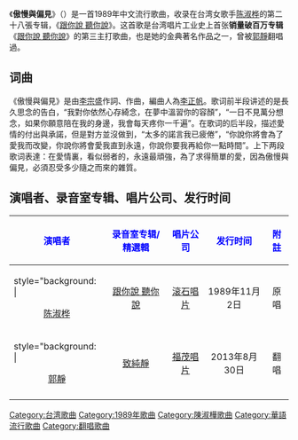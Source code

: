 {{Infobox song
| name     = 傲慢與偏見
| cover    = 
| artist   = [[陈淑桦|陈淑桦]]
| album    = 《[[跟你說，聽你說|跟你說 聽你說]]》
| recorded = 1989年
| released = 1989年11月2日
| genre    = [[國語流行音樂|國語流行音樂]]
| format   = [[黑胶唱片|黑胶唱片]] / [[卡式錄音帶|卡式錄音帶]] / [[CD|CD]]
| length   = 4分00秒
| composer = [[李宗盛|李宗盛]]
| lyricist = [[李宗盛|李宗盛]]
| arranger = [[李正帆|李正帆]]
| label    = [[滾石唱片|滾石唱片]]
| producer = [[李宗盛|李宗盛]]、[[黄建昌|黄建昌]]
| misc     = {{External music video|{{YouTube|2w7Ba8UCT_c|傲慢與偏見}}}}
}}
《'''傲慢與偏見'''》（{{lang-en|'''Pride and Prejudice'''}}）是一首1989年中文流行歌曲，收录在台湾女歌手[[陈淑桦|陈淑桦]]的第二十八張专辑，《[[跟你說，聽你說|跟你說 聽你說]]》。这首歌是台湾唱片工业史上首张'''销量破百万专辑'''《[[跟你說，聽你說|跟你說 聽你說]]》的第三主打歌曲，也是她的金典著名作品之一，曾被[[郭靜|郭靜]]翻唱過。

==词曲==
<!--歌词鉴赏，属合理使用，勿删-->
《傲慢與偏見》是由[[李宗盛|李宗盛]]作詞、作曲，編曲人為[[李正帆|李正帆]]。歌词前半段讲述的是長久思念的告白，“我對你依然心存綺念，在夢中溫習你的容顏”，“一日不見萬分想念，如果你願意陪在我的身邊，我會每天疼你一千遍”。在歌词的后半段，描述愛情的付出與承諾，但是對方並沒做到，“太多的諾言我已疲倦”，“你說你將會為了愛我而改變，你說你將會愛我直到永遠，你說你要我再給你一點時間”。上下两段歌词表達：在愛情裏，看似弱者的，永遠最頑強，為了求得簡單的愛，因為傲慢與偏見，必須忍受多少隨之而來的雜質。

== 演唱者、录音室专辑、唱片公司、发行时间 ==
{| class="wikitable" 
|-
!<font color=blue>演唱者
!<font color=blue>录音室专辑/精選輯
!<font color=blue>唱片公司
!<font color=blue>发行时间
!<font color=blue>附註
|-
|style="background: |<center>[[陈淑桦|陈淑桦]]||<center>[[跟你說，聽你說|跟你說 聽你說]]||<center>[[滚石唱片|滚石唱片]]||<center>1989年11月2日||<center>原唱
|-
|style="background: |<center>[[郭靜|郭靜]]||<center>[[致純靜|致純靜]]||<center>[[福茂唱片|福茂唱片]]||<center>2013年8月30日||<center>翻唱
|-
|}

[[Category:台湾歌曲|Category:台湾歌曲]]
[[Category:1989年歌曲|Category:1989年歌曲]]
[[Category:陳淑樺歌曲|Category:陳淑樺歌曲]]
[[Category:華語流行歌曲|Category:華語流行歌曲]]
[[Category:翻唱歌曲|Category:翻唱歌曲]]